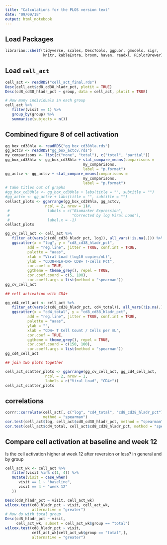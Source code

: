 ```yaml
---
title: "Calculations for the PLOS version text"
date: "09/09/18"
output: html_notebook
---
```


## Load Packages 

```r
librarian::shelf(tidyverse, scales, DescTools, ggpubr, gmodels, sigr,
                 knitr, kableExtra, broom, haven, readxl, RColorBrewer)
```

## Load `cell_act`

```r
cell_act <- readRDS("cell_act_final.rds")
Desc(cell_act$cd8_cd38_hladr_pct, plotit = TRUE)
Desc(cd8_cd38_hladr_pct ~ group, data = cell_act, plotit = TRUE)

# How many individuals in each group
cell_act %>% 
   filter(visit == 1) %>% 
   group_by(group) %>% 
   summarise(subjects = n())
```

## Combined figure 8 of cell activation

```r
gg_box_cd38hla <- readRDS("gg_box_cd38hla.rds")
gg_actcv <- readRDS("gg_box_actcv.rds")
my_comparisons <- list(c("none", "total"), c("total", "partial"))
gg_box_cd38hla <- gg_box_cd38hla + stat_compare_means(comparisons = 
                                   my_comparisons, 
                                   label = "p.format")
gg_actcv <- gg_actcv + stat_compare_means(comparisons = 
                                   my_comparisons, 
                                   label = "p.format")
# take titles out of graphs
#gg_box_cd38hla <- gg_box_cd38hla + labs(title = "", subtitle = "")
#gg_actcv <- gg_actcv + labs(title = "", subtitle = "")
cellact_plots <- ggarrange(gg_box_cd38hla, gg_actcv,  
                  ncol = 2, nrow = 1)#,
 #                 labels = c("Biomarker Expression", 
 #                            "Corrected by log Viral Load"),
 #                 label.x = -1)
cellact_plots


```

```r

gg_cv_cell_act <- cell_act %>% 
   filter_at(vars(c(cd8_cd38_hladr_pct, log)), all_vars(!is.na(.))) %>% 
   ggscatter(x = "log", y = "cd8_cd38_hladr_pct", 
          add = "reg.line", jitter = TRUE, conf.int = TRUE, 
          palette = "aaas",
          xlab = "Viral Load (log10 copies/mL)",
          ylab = "CD38+HLA-DR+ CD8+ T-cells Pct",  
          cor.coef = TRUE,
          ggtheme = theme_grey(), repel = TRUE, 
          cor.coef.coord = c(5, 100),
          cor.coeff.args = list(method = "spearman"))
gg_cv_cell_act
   
## cell activation with CD4+

gg_cd4_cell_act <- cell_act %>% 
   filter_at(vars(c(cd8_cd38_hladr_pct, cd4_total)), all_vars(!is.na(.))) %>% 
   ggscatter(x = "cd4_total", y = "cd8_cd38_hladr_pct", 
          add = "reg.line", jitter = TRUE, conf.int = TRUE, 
          palette = "aaas",
          ylab = "",
          xlab = "CD4+ T Cell Count / Cells per mL", 
          cor.coef = TRUE,
          ggtheme = theme_grey(), repel = TRUE, 
          cor.coef.coord = c(150, 100),
          cor.coeff.args = list(method = "spearman"))
gg_cd4_cell_act

## join two plots together

cell_act_scatter_plots <- ggarrange(gg_cv_cell_act, gg_cd4_cell_act,  
                  ncol = 2, nrow = 1,
                  labels = c("Viral Load", "CD4+"))
cell_act_scatter_plots

```

## correlations

```r
corrr::correlate(cell_act[, c("log", "cd4_total", "cd8_cd38_hladr_pct")], 
                 method = "spearman")
cor.test(cell_act$log, cell_act$cd8_cd38_hladr_pct, method = "spearman")
cor.test(cell_act$cd4_total, cell_act$cd8_cd38_hladr_pct, method = "spearman")
```

## Compare cell activation at baseline and week 12

Is the cell activation higher at week 12 after reversion or less? in general and by group

```r
cell_act_wk <- cell_act %>% 
   filter(visit %in% c(1, 4)) %>% 
   mutate(visit = case_when(
      visit == 1 ~ "baseline",
      visit == 4 ~ "week 12"
   )) 

Desc(cd8_hladr_pct ~ visit, cell_act_wk)   
wilcox.test(cd8_hladr_pct ~ visit, cell_act_wk, 
            alternative = "greater")
# Now do with total group
Desc(cd8_hladr_pct ~ visit, 
     cell_act_wk, subset = cell_act_wk$group == "total")   
wilcox.test(cd8_hladr_pct ~ visit, 
            cell_act_wk[cell_act_wk$group == "total",], 
            alternative = "greater")
```

